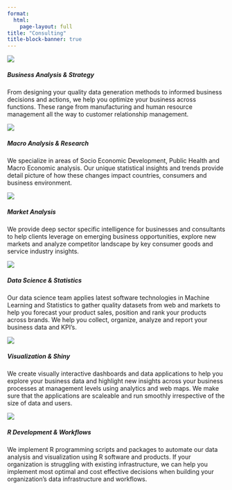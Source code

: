 ```yaml
---
format:
  html:
    page-layout: full
title: "Consulting"
title-block-banner: true
---
```


::: {#consult .grid}
::: {.consulting .g-col-4}
<img src="images/services/business-analysis-strategy.png"/>

<h5>Business Analysis & Strategy</h5>

<p>From designing your quality data generation methods to informed business decisions and actions, we help you optimize your business across functions. These range from manufacturing and human resource management all the way to customer relationship management.</p>
:::

::: {.consulting .g-col-4}
<img src="images/services/Macro-Analysis-Research.png"/>

<h5>Macro Analysis & Research</h5>

<p>We specialize in areas of Socio Economic Development, Public Health and Macro Economic analysis. Our unique statistical insights and trends provide detail picture of how these changes impact countries, consumers and business environment.</p>
:::

::: {.consulting .g-col-4}
<img src="images/services/market-analysis.png"/>

<h5>Market Analysis</h5>

<p>We provide deep sector specific intelligence for businesses and consultants to help clients leverage on emerging business opportunities, explore new markets and analyze competitor landscape by key consumer goods and service industry insights.</p>
:::

::: {.consulting .g-col-4}
<img src="images/services/datascience.png"/>

<h5>Data Science & Statistics</h5>

<p>Our data science team applies latest software technologies in Machine Learning and Statistics to gather quality datasets from web and markets to help you forecast your product sales, position and rank your products across brands. We help you collect, organize, analyze and report your business data and KPI's.</p>
:::

::: {.consulting .g-col-4}
<img src="images/services/visualization&amp;shiny.png"/>

<h5>Visualization & Shiny</h5>

<p>We create visually interactive dashboards and data applications to help you explore your business data and highlight new insights across your business processes at management levels using analytics and web maps. We make sure that the applications are scaleable and run smoothly irrespective of the size of data and users.</p>
:::

::: {.consulting .g-col-4}
<img src="images/services/workflow.png"/>

<h5>R Development & Workflows</h5>

<p>We implement R programming scripts and packages to automate our data analysis and visualization using R software and products. If your organization is struggling with existing infrastructure, we can help you implement most optimal and cost effective decisions when building your organization's data infrastructure and workflows.</p>
:::
:::
